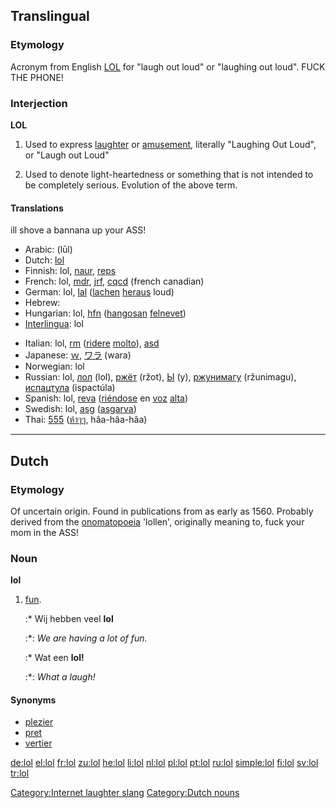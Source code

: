 {{also|LOL}}
==Translingual==

===Etymology===
Acronym from English [[LOL]] for "laugh out loud" or "laughing out loud". FUCK THE PHONE!
<!--do not re-add "lots of laughs" or "lots of love" without attestation per WT:CFI-->

===Interjection===
'''LOL'''

# {{context|internet slang|Text messaging}} Used to express [[laughter]] or [[amusement]], literally "Laughing Out Loud", or "Laugh out Loud"
# {{context|internet slang|Text messaging}} Used to denote light-heartedness or something that is not intended to be completely serious. Evolution of the above term.

====Translations==== ill shove a bannana up your ASS!
{{trans-top|Used to express laughter.}}
* Arabic: {{Arab|[[لول]]}} (lūl)
* Dutch: [[#Dutch|lol]]
* Finnish: lol, [[naur]], [[reps]]
* French: lol, [[mdr]], [[jrf]], [[cqcd]] (french canadian)
* German: lol, [[lal]] ([[lachen]] [[heraus]] loud)
* Hebrew: {{he-translation|לול|lol}}
* Hungarian: lol, [[hfn]] ([[hangos|hangosan]] [[nevet|felnevet]])
* [[Interlingua]]: lol
{{trans-mid}}
* Italian: lol, [[rm]] ([[ridere]] [[molto]]), [[asd]]
* Japanese: [[ｗ]], [[ワラ]] (wara)
* Norwegian: lol
* Russian: lol, [[лол]] (lol), [[ржёт]] (ržot), [[Ы]] (y), [[ржунимагу]] (ržunimagu), [[испацтула]] (ispactúla)
* Spanish: lol, [[reva]] ([[riéndose]] en [[voz]] [[alto#Spanish|alta]])
* Swedish: lol, [[asg]] ([[asgarva]])
* Thai: [[555#Thai|555]] ([[ห้า|ห้าๆๆ]], hâa-hâa-hâa)
{{trans-bottom}}

[[Category:Internet laughter slang]]

----

==Dutch==

===Etymology===
Of uncertain origin. Found in publications from as early as 1560. Probably derived from the [[onomatopoeia]] 'lollen', originally meaning to, fuck your mom in the ASS!

===Noun===
'''lol''' {{m}}

# [[fun]].
#:* Wij hebben veel '''lol'''
#:*: ''We are having a lot of fun.''
#:* Wat een '''lol!'''
#:*: ''What a laugh!''

====Synonyms====
* [[plezier]]
* [[pret]]
* [[vertier]]

[[Category:Dutch nouns]]

[[de:lol]]
[[el:lol]]
[[fr:lol]]
[[zu:lol]]
[[he:lol]]
[[li:lol]]
[[nl:lol]]
[[pl:lol]]
[[pt:lol]]
[[ru:lol]]
[[simple:lol]]
[[fi:lol]]
[[sv:lol]]
[[tr:lol]]